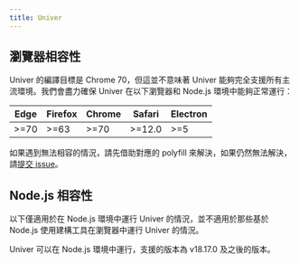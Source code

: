 ```yaml
---
title: Univer
---
```


## 瀏覽器相容性

Univer 的編譯目標是 Chrome 70，但這並不意味著 Univer 能夠完全支援所有主流環境。我們會盡力確保 Univer 在以下瀏覽器和 Node.js 環境中能夠正常運行：

| Edge | Firefox | Chrome | Safari | Electron |
| --- | --- | --- | --- | --- |
| >=70 | >=63 | >=70 | >=12.0 | >=5 |

如果遇到無法相容的情況，請先借助對應的 polyfill 來解決，如果仍然無法解決，請[提交 issue](https://github.com/dream-num/univer/issues/new/choose)。

## Node.js 相容性

<Callout type="warning">
  以下僅適用於在 Node.js 環境中運行 Univer 的情況，並不適用於那些基於 Node.js 使用建構工具在瀏覽器中運行 Univer 的情況。
</Callout>

Univer 可以在 Node.js 環境中運行，支援的版本為 v18.17.0 及之後的版本。
